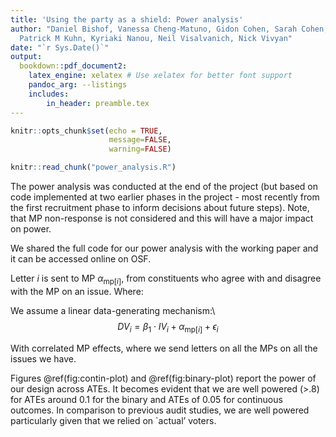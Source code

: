 ```yaml
---
title: 'Using the party as a shield: Power analysis'
author: "Daniel Bishof, Vanessa Cheng-Matuno, Gidon Cohen, Sarah Cohen, Florian Foos,
  Patrick M Kuhn, Kyriaki Nanou, Neil Visalvanich, Nick Vivyan"
date: "`r Sys.Date()`"
output: 
  bookdown::pdf_document2:
    latex_engine: xelatex # Use xelatex for better font support
    pandoc_arg: --listings
    includes:
        in_header: preamble.tex
---
```


```r
knitr::opts_chunk$set(echo = TRUE,
                      message=FALSE,
                      warning=FALSE)

knitr::read_chunk("power_analysis.R")
```

The power analysis was conducted at the end of the project (but based on code implemented at two earlier phases in the project - most recently from the first recruitment phase to inform decisions about future steps). Note, that MP non-response is not considered and this will have a major impact on power. 

We shared the full code for our power analysis with the working paper and it can be accessed online on OSF.

\paragraph{Theory and Data Generating Mechanism \label{app:power}}

Letter $i$ is sent to MP $\alpha_{\mathrm{mp}\left[i\right]}$, from constituents who agree with and disagree with the MP on an issue. Where:

\begin{itemize}
    \item Binary $DV_i$ = e.g. Probability that MP responds to letter $i$
    \item Continuous $DV_i$ = e.g. log-ratio of MP v party mentions in response to letter $i$  
    \item $IV_i$ = MPs Party agrees with a constituent on Issue Position Expressed in Letter $i$
    \item $\alpha_{\mathrm{mp}\left[i\right]}$  = MP fixed effect (for MP to whom letter $i$ is sent), representing e.g. differential responsiveness across MPs.
\end{itemize}

We assume a linear data-generating mechanism:\\
$$DV_i = \beta_1 \cdot IV_i + \alpha_{\mathrm{mp}\left[i\right]}  + \epsilon_i $$

With correlated MP effects, where we send letters on all the MPs on all the issues we have.  

Figures \@ref(fig:contin-plot) and \@ref(fig:binary-plot) report the power of our design across ATEs.   It becomes evident that we are well powered (>.8) for ATEs around 0.1 for the binary and ATEs of 0.05 for continuous outcomes. In comparison to previous audit studies, we are well powered particularly given that we relied on `actual' voters. 

```r

```

```r

```

```r

```

```r

```

```r

```

```r

```

